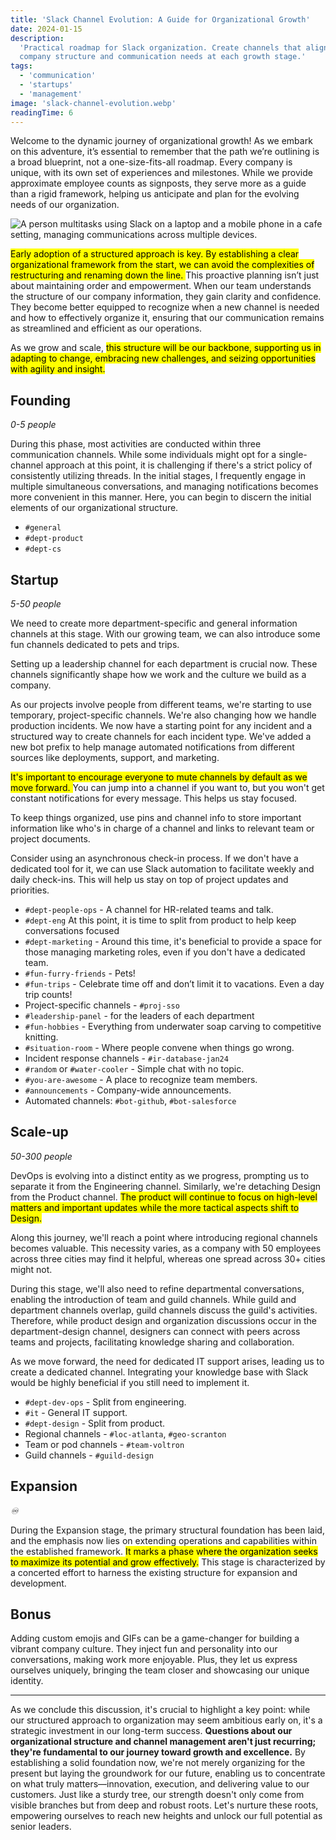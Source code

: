 ```yaml
---
title: 'Slack Channel Evolution: A Guide for Organizational Growth'
date: 2024-01-15
description:
  'Practical roadmap for Slack organization. Create channels that align with your
  company structure and communication needs at each growth stage.'
tags:
  - 'communication'
  - 'startups'
  - 'management'
image: 'slack-channel-evolution.webp'
readingTime: 6
---
```


Welcome to the dynamic journey of organizational growth! As we embark on this
adventure, it’s essential to remember that the path we’re outlining is a broad
blueprint, not a one-size-fits-all roadmap. Every company is unique, with its
own set of experiences and milestones. While we provide approximate employee
counts as signposts, they serve more as a guide than a rigid framework, helping
us anticipate and plan for the evolving needs of our organization.

![A person multitasks using Slack on a laptop and a mobile phone in a cafe setting, managing communications across multiple devices.](slack-channel-evolution.webp)

<mark>
  Early adoption of a structured approach is key. By establishing a clear
  organizational framework from the start, we can avoid the complexities of
  restructuring and renaming down the line.
</mark>
This proactive planning isn’t just about maintaining order and empowerment. When
our team understands the structure of our company information, they gain clarity
and confidence. They become better equipped to recognize when a new channel is
needed and how to effectively organize it, ensuring that our communication
remains as streamlined and efficient as our operations.

As we grow and scale, <mark>this structure will be our backbone, supporting us
in adapting to change, embracing new challenges, and seizing opportunities with
agility and insight.</mark>

## Founding

_0-5 people_

During this phase, most activities are conducted within three communication
channels. While some individuals might opt for a single-channel approach at this
point, it is challenging if there's a strict policy of consistently utilizing
threads. In the initial stages, I frequently engage in multiple simultaneous
conversations, and managing notifications becomes more convenient in this
manner. Here, you can begin to discern the initial elements of our
organizational structure.

- `#general`
- `#dept-product`
- `#dept-cs`

## Startup

_5-50 people_

We need to create more department-specific and general information channels at
this stage. With our growing team, we can also introduce some fun channels
dedicated to pets and trips.

Setting up a leadership channel for each department is crucial now. These
channels significantly shape how we work and the culture we build as a company.

As our projects involve people from different teams, we're starting to use
temporary, project-specific channels. We're also changing how we handle
production incidents. We now have a starting point for any incident and a
structured way to create channels for each incident type. We've added a new bot
prefix to help manage automated notifications from different sources like
deployments, support, and marketing.

<mark>
  It's important to encourage everyone to mute channels by default as we move
  forward.
</mark>
You can jump into a channel if you want to, but you won't get constant
notifications for every message. This helps us stay focused.

To keep things organized, use pins and channel info to store important
information like who's in charge of a channel and links to relevant team or
project documents.

Consider using an asynchronous check-in process. If we don't have a dedicated
tool for it, we can use Slack automation to facilitate weekly and daily
check-ins. This will help us stay on top of project updates and priorities.

- `#dept-people-ops` - A channel for HR-related teams and talk.
- `#dept-eng` At this point, it is time to split from product to help keep
  conversations focused
- `#dept-marketing` - Around this time, it's beneficial to provide a space for
  those managing marketing roles, even if you don't have a dedicated team.
- `#fun-furry-friends` - Pets!
- `#fun-trips` - Celebrate time off and don’t limit it to vacations. Even a day
  trip counts!
- Project-specific channels - `#proj-sso`
- `#leadership-panel` - for the leaders of each department
- `#fun-hobbies` - Everything from underwater soap carving to competitive
  knitting.
- `#situation-room` - Where people convene when things go wrong.
- Incident response channels - `#ir-database-jan24`
- `#random` or `#water-cooler` - Simple chat with no topic.
- `#you-are-awesome` - A place to recognize team members.
- `#announcements` - Company-wide announcements.
- Automated channels: `#bot-github`, `#bot-salesforce`

## Scale-up

_50-300 people_

DevOps is evolving into a distinct entity as we progress, prompting us to
separate it from the Engineering channel. Similarly, we're detaching Design from
the Product channel. <mark>The product will continue to focus on high-level
matters and important updates while the more tactical aspects shift to
Design.</mark>

Along this journey, we'll reach a point where introducing regional channels
becomes valuable. This necessity varies, as a company with 50 employees across
three cities may find it helpful, whereas one spread across 30+ cities might
not.

During this stage, we'll also need to refine departmental conversations,
enabling the introduction of team and guild channels. While guild and department
channels overlap, guild channels discuss the guild's activities. Therefore,
while product design and organization discussions occur in the department-design
channel, designers can connect with peers across teams and projects,
facilitating knowledge sharing and collaboration.

As we move forward, the need for dedicated IT support arises, leading us to
create a dedicated channel. Integrating your knowledge base with Slack would be
highly beneficial if you still need to implement it.

- `#dept-dev-ops` - Split from engineering.
- `#it` - General IT support.
- `#dept-design` - Split from product.
- Regional channels - `#loc-atlanta`, `#geo-scranton`
- Team or pod channels - `#team-voltron`
- Guild channels - `#guild-design`

## Expansion

_♾️_

During the Expansion stage, the primary structural foundation has been laid, and
the emphasis now lies on extending operations and capabilities within the
established framework. <mark>It marks a phase where the organization seeks to
maximize its potential and grow effectively.</mark> This stage is characterized
by a concerted effort to harness the existing structure for expansion and
development.

## Bonus

Adding custom emojis and GIFs can be a game-changer for building a vibrant
company culture. They inject fun and personality into our conversations, making
work more enjoyable. Plus, they let us express ourselves uniquely, bringing the
team closer and showcasing our unique identity.

---

As we conclude this discussion, it's crucial to highlight a key point: while our
structured approach to organization may seem ambitious early on, it's a
strategic investment in our long-term success. **Questions about our
organizational structure and channel management aren't just recurring; they're
fundamental to our journey toward growth and excellence.** By establishing a
solid foundation now, we're not merely organizing for the present but laying the
groundwork for our future, enabling us to concentrate on what truly
matters—innovation, execution, and delivering value to our customers. Just like
a sturdy tree, our strength doesn't only come from visible branches but from
deep and robust roots. Let's nurture these roots, empowering ourselves to reach
new heights and unlock our full potential as senior leaders.
